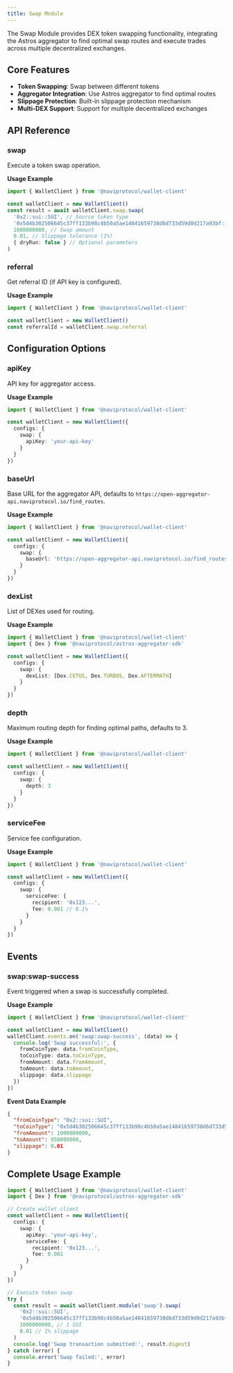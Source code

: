 ```yaml
---
title: Swap Module
---
```


The Swap Module provides DEX token swapping functionality, integrating the Astros aggregator to find optimal swap routes and execute trades across multiple decentralized exchanges.

## Core Features

- **Token Swapping**: Swap between different tokens
- **Aggregator Integration**: Use Astros aggregator to find optimal routes
- **Slippage Protection**: Built-in slippage protection mechanism
- **Multi-DEX Support**: Support for multiple decentralized exchanges

## API Reference

### swap

Execute a token swap operation.

**Usage Example**

```ts
import { WalletClient } from '@naviprotocol/wallet-client'

const walletClient = new WalletClient()
const result = await walletClient.swap.swap(
  '0x2::sui::SUI', // Source token type
  '0x5d4b302506645c37ff133b98c4b50a5ae14841659738d6d733d59d0d217a93bf::coin::COIN', // Target token type
  1000000000, // Swap amount
  0.01, // Slippage tolerance (1%)
  { dryRun: false } // Optional parameters
)
```

### referral

Get referral ID (if API key is configured).

**Usage Example**

```ts
import { WalletClient } from '@naviprotocol/wallet-client'

const walletClient = new WalletClient()
const referralId = walletClient.swap.referral
```

## Configuration Options

### apiKey

API key for aggregator access.

**Usage Example**

```ts
import { WalletClient } from '@naviprotocol/wallet-client'

const walletClient = new WalletClient({
  configs: {
    swap: {
      apiKey: 'your-api-key'
    }
  }
})
```

### baseUrl

Base URL for the aggregator API, defaults to `https://open-aggregator-api.naviprotocol.io/find_routes`.

**Usage Example**

```ts
import { WalletClient } from '@naviprotocol/wallet-client'

const walletClient = new WalletClient({
  configs: {
    swap: {
      baseUrl: 'https://open-aggregator-api.naviprotocol.io/find_routes'
    }
  }
})
```

### dexList

List of DEXes used for routing.

**Usage Example**

```ts
import { WalletClient } from '@naviprotocol/wallet-client'
import { Dex } from '@naviprotocol/astros-aggregator-sdk'

const walletClient = new WalletClient({
  configs: {
    swap: {
      dexList: [Dex.CETUS, Dex.TURBOS, Dex.AFTERMATH]
    }
  }
})
```

### depth

Maximum routing depth for finding optimal paths, defaults to 3.

**Usage Example**

```ts
import { WalletClient } from '@naviprotocol/wallet-client'

const walletClient = new WalletClient({
  configs: {
    swap: {
      depth: 3
    }
  }
})
```

### serviceFee

Service fee configuration.

**Usage Example**

```ts
import { WalletClient } from '@naviprotocol/wallet-client'

const walletClient = new WalletClient({
  configs: {
    swap: {
      serviceFee: {
        recipient: '0x123...',
        fee: 0.001 // 0.1%
      }
    }
  }
})
```

## Events

### swap:swap-success

Event triggered when a swap is successfully completed.

**Usage Example**

```ts
import { WalletClient } from '@naviprotocol/wallet-client'

const walletClient = new WalletClient()
walletClient.events.on('swap:swap-success', (data) => {
  console.log('Swap successful:', {
    fromCoinType: data.fromCoinType,
    toCoinType: data.toCoinType,
    fromAmount: data.fromAmount,
    toAmount: data.toAmount,
    slippage: data.slippage
  })
})
```

**Event Data Example**

```json
{
  "fromCoinType": "0x2::sui::SUI",
  "toCoinType": "0x5d4b302506645c37ff133b98c4b50a5ae14841659738d6d733d59d0d217a93bf::coin::COIN",
  "fromAmount": 1000000000,
  "toAmount": 950000000,
  "slippage": 0.01
}
```

## Complete Usage Example

```ts
import { WalletClient } from '@naviprotocol/wallet-client'
import { Dex } from '@naviprotocol/astros-aggregator-sdk'

// Create wallet client
const walletClient = new WalletClient({
  configs: {
    swap: {
      apiKey: 'your-api-key',
      serviceFee: {
        recipient: '0x123...',
        fee: 0.001
      }
    }
  }
})

// Execute token swap
try {
  const result = await walletClient.module('swap').swap(
    '0x2::sui::SUI',
    '0x5d4b302506645c37ff133b98c4b50a5ae14841659738d6d733d59d0d217a93bf::coin::COIN',
    1000000000, // 1 SUI
    0.01 // 1% slippage
  )
  console.log('Swap transaction submitted:', result.digest)
} catch (error) {
  console.error('Swap failed:', error)
}
```
